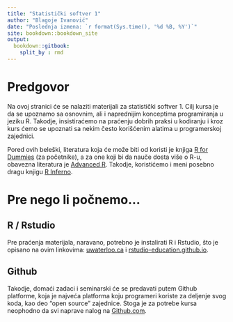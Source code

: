 ```yaml
---
title: "Statistički softver 1"
author: "Blagoje Ivanović"
date: "Poslednja izmena: `r format(Sys.time(), '%d %B, %Y')`"
site: bookdown::bookdown_site
output:
  bookdown::gitbook:
    split_by : rmd
---
```


# Predgovor {-}

Na ovoj stranici će se nalaziti materijali za statistički softver 1. Cilj kursa je da se upoznamo sa osnovnim, ali i naprednijim konceptima programiranja u jeziku R. Takodje, insistiraćemo na praćenju dobrih praksi u kodiranju i kroz kurs ćemo se upoznati sa nekim često korišćenim alatima u programerskoj zajednici.

Pored ovih beleški, literatura koja će može biti od koristi je knjiga [R for Dummies](http://sgpwe.izt.uam.mx/files/users/uami/gma/R_for_dummies.pdf) (za početnike), a za one koji bi da nauče dosta više o R-u, obavezna literatura je [Advanced R](http://adv-r.had.co.nz/). Takodje, koristićemo i meni posebno dragu knjigu [R Inferno](https://www.burns-stat.com/pages/Tutor/R_inferno.pdf).

# Pre nego li počnemo... {-}

## R / Rstudio {-}
Pre praćenja materijala, naravano, potrebno je instalirati R i Rstudio, što je opisano na ovim linkovima: [uwaterloo.ca](https://uwaterloo.ca/statistical-consulting-and-collaborative-research-unit/sites/ca.statistical-consulting-and-collaborative-research-unit/files/uploads/files/installation_guide_for_r_and_rstudio.pdf) i  [rstudio-education.github.io](https://rstudio-education.github.io/hopr/starting.html).

## Github {-}

Takodje, domaći zadaci i seminarski će se predavati putem Github platforme, koja je najveća platforma koju programeri koriste za deljenje svog koda, kao deo "open source" zajednice. Stoga je za potrebe kursa neophodno da svi naprave nalog na [Github.com](https://github.com).